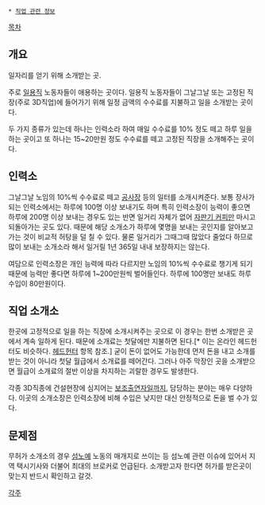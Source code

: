  * [[직업 관련 정보]]

[[목차]]
== 개요 ==
일자리를 얻기 위해 소개받는 곳.

주로 [[일용직]] 노동자들이 애용하는 곳이다. 일용직 노동자들이 그날그날 또는 고정된 직장(주로 3D직업)에 들어가기 위해 일정 금액의 수수료를 지불하고 일을 소개받는 곳이다. 

두 가지 종류가 있는데 하나는 인력소라 하여 매일 수수료를 10% 정도 떼고 하루 일을 하는 곳이고 또 하나는 15~20만원 정도 수수료를 떼고 고정된 직장을 소개해주는 곳이다.

== 인력소 ==
그날그날 노임의 10%씩 수수료로 떼고 [[공사장]] 등의 일터를 소개시켜준다. 보통 장사가 되는 인력소에서는 하루에 100명 이상 보내기도 하며 특히 인력소장이 능력이 좋으면 하루에 200명 이상 보내는 경우도 있는 반면 일거리 자체가 없어 [[자판기 커피]]만 마시고 되돌아가는 곳도 있다. 때문에 해당 소개소가 하루에 몇명을 보내는 곳인지를 알아보고 가는 것이 비교적 허탕을 덜 칠 수 있다. 물론 일거리가 그때그때 많았다 줄었다 하므로 많이 보내는 소개소라 해서 일거릴 1년 365일 내내 보장하지는 않는다. 

여담으로 인력소장은 개인 능력에 따라 다르지만 노임의 10%씩 수수료로 챙기게 되기 때문에 능력만 좋다면 하루에 1~200만원씩 벌어들인다. 하루에 100명만 보내도 하루 수입이 80만원이다.

== 직업 소개소 ==
한곳에 고정적으로 일을 하는 직장에 소개시켜주는 곳으로 이 경우는 한번 소개받은 곳에서 계속 일하게 된다. 때문에 소개료는 첫달에만 지불하면 된다.[* 이는 온라인 헤드헌터도 비슷하다. [[헤드헌터]] 항목 참조.] 굳이 돈이 없어도 가능한데 먼저 돈을 내고 소개를 받는 것이 아니라 첫달 월급에서 소개료를 떼어간다. 그러나 아주 막장인 곳을 소개받으면 월급이 소개료의 절반 이상을 차지하는 괴랄한 경우도 발생한다. 

각종 3D직종에 건설현장에 심지어는 [[보조출연자]]일까지, 담당하는 분야는 매우 다양하다.
이곳의 소개소장은 인력소장에 비해 수입은 낮지만 대신 안정적으로 돈을 벌 수가 있다.

== 문제점 ==

무허가 소개소의 경우 [[섬노예]] 노동의 매개지로 쓰이는 등 섬노예 관련 이슈에 있어서 지역 택시기사와 더불어 최대의 브로커로 언급된다. 소개받고자 한다면 허가를 받은곳이 맞는지 반드시 확인하고 갈것.

[[각주]]
